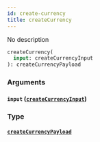 ```yaml
---
id: create-currency
title: createCurrency
---
```


No description

```graphql
createCurrency(
  input: createCurrencyInput
): createCurrencyPayload

```

### Arguments

#### `input` ([`createCurrencyInput`](/v1/inputs/create-currency-input))

### Type

#### [`createCurrencyPayload`](/v1/objects/create-currency-payload)
